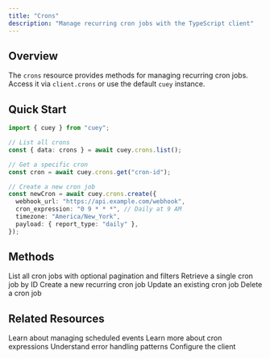 ```yaml
---
title: "Crons"
description: "Manage recurring cron jobs with the TypeScript client"
---
```


## Overview

The `crons` resource provides methods for managing recurring cron jobs. Access it via `client.crons` or use the default `cuey` instance.

## Quick Start

```typescript
import { cuey } from "cuey";

// List all crons
const { data: crons } = await cuey.crons.list();

// Get a specific cron
const cron = await cuey.crons.get("cron-id");

// Create a new cron job
const newCron = await cuey.crons.create({
  webhook_url: "https://api.example.com/webhook",
  cron_expression: "0 9 * * *", // Daily at 9 AM
  timezone: "America/New_York",
  payload: { report_type: "daily" },
});
```

## Methods

<CardGroup cols={2}>
  <Card title="List Crons" icon="list" href="/typescript-client/crons/list">
    List all cron jobs with optional pagination and filters
  </Card>
  <Card title="Get Cron" icon="eye" href="/typescript-client/crons/get">
    Retrieve a single cron job by ID
  </Card>
  <Card title="Create Cron" icon="plus" href="/typescript-client/crons/create">
    Create a new recurring cron job
  </Card>
  <Card title="Update Cron" icon="pencil" href="/typescript-client/crons/update">
    Update an existing cron job
  </Card>
  <Card title="Delete Cron" icon="trash" href="/typescript-client/crons/delete">
    Delete a cron job
  </Card>
</CardGroup>

## Related Resources

<CardGroup cols={2}>
  <Card title="Events" icon="calendar" href="/typescript-client/events">
    Learn about managing scheduled events
  </Card>
  <Card title="Cron Expressions Guide" icon="clock" href="/guides/cron-expressions">
    Learn more about cron expressions
  </Card>
  <Card title="Error Handling" icon="exclamation-triangle" href="/typescript-client/error-handling">
    Understand error handling patterns
  </Card>
  <Card title="Configuration" icon="gear" href="/typescript-client/configuration">
    Configure the client
  </Card>
</CardGroup>

